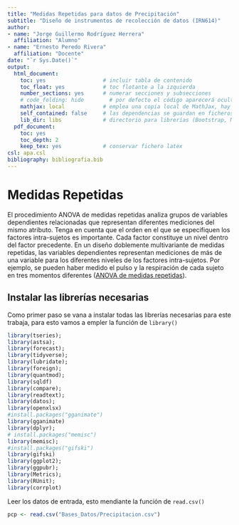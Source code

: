 ```yaml
---
title: "Medidas Repetidas para datos de Precipitación"
subtitle: "Diseño de instrumentos de recolección de datos (IRN614)"
author:
- name: "Jorge Guillermo Rodríguez Herrera"
  affiliation: "Alumno"
- name: "Ernesto Peredo Rivera"
  affiliation: "Docente"
date: "`r Sys.Date()`"
output:
  html_document:
    toc: yes                  # incluir tabla de contenido
    toc_float: yes            # toc flotante a la izquierda
    number_sections: yes      # numerar secciones y subsecciones
    # code_folding: hide        # por defecto el código aparecerá oculto
    mathjax: local            # emplea una copia local de MathJax, hay que establecer:
    self_contained: false     # las dependencias se guardan en ficheros externos
    lib_dir: libs             # directorio para librerías (Bootstrap, MathJax, ...)
  pdf_document:
    toc: yes
    toc_depth: 2
    keep_tex: yes             # conservar fichero latex
csl: apa.csl
bibliography: bibliografia.bib
---
```


# Medidas Repetidas



El procedimiento ANOVA de medidas repetidas analiza grupos de variables dependientes relacionadas que representan diferentes mediciones del mismo atributo. Tenga en cuenta que el orden en el que se especifiquen los factores intra-sujetos es importante. Cada factor constituye un nivel dentro del factor precedente. En un diseño doblemente multivariante de medidas repetidas, las variables dependientes representan mediciones de más de una variable para los diferentes niveles de los factores intra-sujetos. Por ejemplo, se pueden haber medido el pulso y la respiración de cada sujeto en tres momentos diferentes ([ANOVA de medidas repetidas](https://www.ibm.com/docs/es/spss-statistics/beta?topic=statistics-repeated-measures-anova)). 



## Instalar las librerías necesarias

Como primer paso se vana a instalar todas las librerías necesarias para este trabaja, para esto vamos a empler la función de `library()`
```r
library(tseries);
library(astsa);
library(forecast);
library(tidyverse);
library(lubridate);
library(foreign);
library(quantmod);
library(sqldf)
library(compare);
library(readtext);
library(datos);
library(openxlsx) 
#install.packages("gganimate")
library(gganimate)
library(dplyr);
# install.packages("memisc")
library(memisc);
#install.packages("gifski")
library(gifski)
library(ggplot2);
library(ggpubr);
library(Metrics);
library(RUnit);
library(corrplot)
```





Leer los datos de entrada, esto mendiante la función de `read.csv()`
```r
pcp <- read.csv("Bases_Datos/Precipitacion.csv")
```

